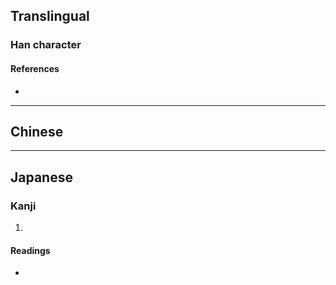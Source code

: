 {{also|懍}}
{{character info}}
==Translingual==

===Han character===
{{Han char|rn=61|rad=心|as=13|sn=16|four=|canj=PYWF|ids=⿰忄禀}}

====References====
* {{Han ref|kx=0406.141|hdz=42362.090|uh=61D4|ud=25044}}

----

==Chinese==
{{zh-see|懍}}

----

==Japanese==

===Kanji===
{{ja-kanji|grade=|rs=心13}}

# {{rfdef|ja|sort=心13}}

====Readings====
* {{ja-readings|on=[[りん]] (rin), [[らん]] (ran)|kun=[[おそれる]] (osoreru)}}